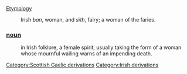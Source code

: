 [[Etymology]]
:Irish ''ban'', woman, and ''sïth'', fairy; a woman of the faries.
===[[noun]]===
:in Irish folklore, a female spirit, usually taking the form of a woman whose mournful wailing warns of an impending death.
[[Category:Scottish Gaelic derivations]]
[[Category:Irish derivations]]